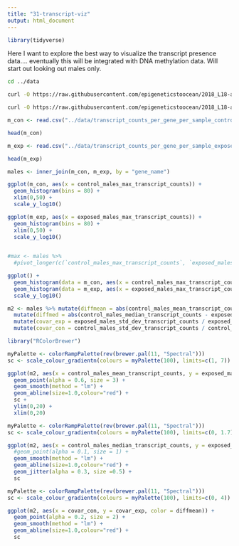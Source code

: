```yaml
---
title: "31-transcript-viz"
output: html_document
---
```


```r
library(tidyverse)
```


Here I want to explore the best way to visualize the transcript presence data.... eventually this will be integrated with DNA methylation data.
Will start out looking out males only. 


```bash
cd ../data

curl -O https://raw.githubusercontent.com/epigeneticstoocean/2018_L18-adult-methylation/main/analyses/transcript_counts_per_gene_per_sample_controls_males.csv

curl -O https://raw.githubusercontent.com/epigeneticstoocean/2018_L18-adult-methylation/main/analyses/transcript_counts_per_gene_per_sample_exposed_males.csv
```

```r
m_con <- read.csv("../data/transcript_counts_per_gene_per_sample_controls_males.csv")
```

```r
head(m_con)
```



```r
m_exp <- read.csv("../data/transcript_counts_per_gene_per_sample_exposed_males.csv")

```

```r
head(m_exp)
```




```r
males <- inner_join(m_con, m_exp, by = "gene_name")

```



```r
ggplot(m_con, aes(x = control_males_max_transcript_counts)) +
  geom_histogram(bins = 80) +
  xlim(0,50) +
  scale_y_log10() 

ggplot(m_exp, aes(x = exposed_males_max_transcript_counts)) +
  geom_histogram(bins = 80) +
  xlim(0,50) +
  scale_y_log10() 
    
```
```r
#max <- males %>% 
  #pivot_longer(c(`control_males_max_transcript_counts`, `exposed_males_max_transcript_counts`), names_to = "max", values_to = "counts")
```


```r
ggplot() +
  geom_histogram(data = m_con, aes(x = control_males_max_transcript_counts), fill = "blue", alpha = 0.2) +
  geom_histogram(data = m_exp, aes(x = exposed_males_max_transcript_counts), fill = "green", alpha = 0.2) +
  scale_y_log10()
```
```r
m2 <- males %>% mutate(diffmean = abs(control_males_mean_transcript_counts - exposed_males_mean_transcript_counts)) %>% 
  mutate(diffmed = abs(control_males_median_transcript_counts - exposed_males_median_transcript_counts)) %>%
  mutate(covar_exp = exposed_males_std_dev_transcript_counts / exposed_males_mean_transcript_counts) %>%
  mutate(covar_con = control_males_std_dev_transcript_counts / control_males_mean_transcript_counts)
```


```r
library("RColorBrewer")
```


```r

myPalette <- colorRampPalette(rev(brewer.pal(11, "Spectral")))
sc <- scale_colour_gradientn(colours = myPalette(100), limits=c(1, 7))

ggplot(m2, aes(x = control_males_mean_transcript_counts, y = exposed_males_mean_transcript_counts, color = diffmean)) +
  geom_point(alpha = 0.6, size = 3) +
  geom_smooth(method = "lm") +
  geom_abline(size=1.0,colour="red") +
  sc +
  ylim(0,20) +
  xlim(0,20)

```
```r

myPalette <- colorRampPalette(rev(brewer.pal(11, "Spectral")))
sc <- scale_colour_gradientn(colours = myPalette(100), limits=c(0, 1.7))

ggplot(m2, aes(x = control_males_median_transcript_counts, y = exposed_males_median_transcript_counts)) +
  #geom_point(alpha = 0.1, size = 1) +
  geom_smooth(method = "lm") +
  geom_abline(size=1.0,colour="red") +
  geom_jitter(alpha = 0.3, size =0.5) +
  sc 
```




```r

myPalette <- colorRampPalette(rev(brewer.pal(11, "Spectral")))
sc <- scale_colour_gradientn(colours = myPalette(100), limits=c(0, 4))

ggplot(m2, aes(x = covar_con, y = covar_exp, color = diffmean)) +
  geom_point(alpha = 0.2, size = 2) +
  geom_smooth(method = "lm") +
  geom_abline(size=1.0,colour="red") +
  sc

```